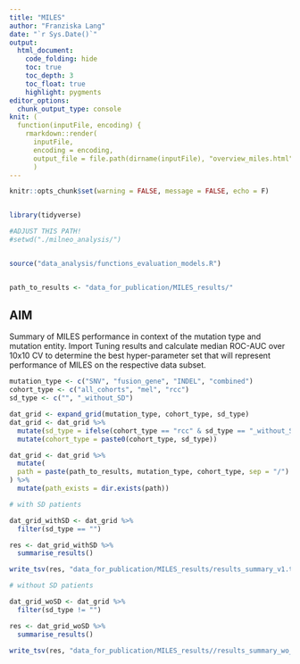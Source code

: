 ```yaml
---
title: "MILES"
author: "Franziska Lang"
date: "`r Sys.Date()`"
output: 
  html_document:
    code_folding: hide
    toc: true
    toc_depth: 3    
    toc_float: true
    highlight: pygments
editor_options: 
  chunk_output_type: console
knit: (
  function(inputFile, encoding) { 
    rmarkdown::render(
      inputFile, 
      encoding = encoding, 
      output_file = file.path(dirname(inputFile), "overview_miles.html")) }
      )
---
```


```r
knitr::opts_chunk$set(warning = FALSE, message = FALSE, echo = F)


library(tidyverse)

#ADJUST THIS PATH!
#setwd("./milneo_analysis/")


source("data_analysis/functions_evaluation_models.R")


path_to_results <- "data_for_publication/MILES_results/"

```


## AIM

Summary of MILES performance in context of the mutation type and mutation entity. 
Import Tuning results and calculate median ROC-AUC over 10x10 CV to determine the best hyper-parameter set that will represent performance of MILES on the respective data subset. 


```r

mutation_type <- c("SNV", "fusion_gene", "INDEL", "combined")
cohort_type <- c("all_cohorts", "mel", "rcc")
sd_type <- c("", "_without_SD")

dat_grid <- expand_grid(mutation_type, cohort_type, sd_type)
dat_grid <- dat_grid %>% 
  mutate(sd_type = ifelse(cohort_type == "rcc" & sd_type == "_without_SD", "_wo_SD", sd_type)) %>% 
  mutate(cohort_type = paste0(cohort_type, sd_type))

dat_grid <- dat_grid %>% 
  mutate(
  path = paste(path_to_results, mutation_type, cohort_type, sep = "/") 
) %>% 
  mutate(path_exists = dir.exists(path))

```

```r

# with SD patients 

dat_grid_withSD <- dat_grid %>% 
  filter(sd_type == "")

res <- dat_grid_withSD %>% 
  summarise_results()

write_tsv(res, "data_for_publication/MILES_results/results_summary_v1.tsv")

```



```r

# without SD patients 

dat_grid_woSD <- dat_grid %>% 
  filter(sd_type != "")

res <- dat_grid_woSD %>% 
  summarise_results()

write_tsv(res, "data_for_publication/MILES_results//results_summary_wo_SD_v1.tsv")
```
